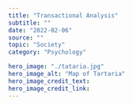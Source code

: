 ---
title: "Transactional Analysis"
subtitle: ""
date: "2022-02-06"
source: ""
topic: "Society"
category: "Psychology" 

hero_image: "./tataria.jpg"
hero_image_alt: "Map of Tartaria"
hero_image_credit_text: 
hero_image_credit_link: 
---
